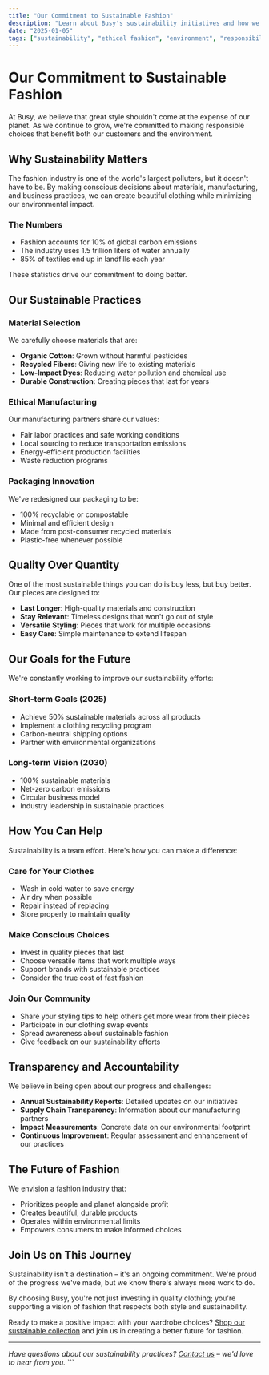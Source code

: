 ```yaml
---
title: "Our Commitment to Sustainable Fashion"
description: "Learn about Busy's sustainability initiatives and how we're working to create a more ethical fashion industry."
date: "2025-01-05"
tags: ["sustainability", "ethical fashion", "environment", "responsibility"]
---
```


# Our Commitment to Sustainable Fashion

At Busy, we believe that great style shouldn't come at the expense of our planet. As we continue to grow, we're committed to making responsible choices that benefit both our customers and the environment.

## Why Sustainability Matters

The fashion industry is one of the world's largest polluters, but it doesn't have to be. By making conscious decisions about materials, manufacturing, and business practices, we can create beautiful clothing while minimizing our environmental impact.

### The Numbers
- Fashion accounts for 10% of global carbon emissions
- The industry uses 1.5 trillion liters of water annually
- 85% of textiles end up in landfills each year

These statistics drive our commitment to doing better.

## Our Sustainable Practices

### Material Selection
We carefully choose materials that are:
- **Organic Cotton**: Grown without harmful pesticides
- **Recycled Fibers**: Giving new life to existing materials
- **Low-Impact Dyes**: Reducing water pollution and chemical use
- **Durable Construction**: Creating pieces that last for years

### Ethical Manufacturing
Our manufacturing partners share our values:
- Fair labor practices and safe working conditions
- Local sourcing to reduce transportation emissions
- Energy-efficient production facilities
- Waste reduction programs

### Packaging Innovation
We've redesigned our packaging to be:
- 100% recyclable or compostable
- Minimal and efficient design
- Made from post-consumer recycled materials
- Plastic-free whenever possible

## Quality Over Quantity

One of the most sustainable things you can do is buy less, but buy better. Our pieces are designed to:

- **Last Longer**: High-quality materials and construction
- **Stay Relevant**: Timeless designs that won't go out of style
- **Versatile Styling**: Pieces that work for multiple occasions
- **Easy Care**: Simple maintenance to extend lifespan

## Our Goals for the Future

We're constantly working to improve our sustainability efforts:

### Short-term Goals (2025)
- Achieve 50% sustainable materials across all products
- Implement a clothing recycling program
- Carbon-neutral shipping options
- Partner with environmental organizations

### Long-term Vision (2030)
- 100% sustainable materials
- Net-zero carbon emissions
- Circular business model
- Industry leadership in sustainable practices

## How You Can Help

Sustainability is a team effort. Here's how you can make a difference:

### Care for Your Clothes
- Wash in cold water to save energy
- Air dry when possible
- Repair instead of replacing
- Store properly to maintain quality

### Make Conscious Choices
- Invest in quality pieces that last
- Choose versatile items that work multiple ways
- Support brands with sustainable practices
- Consider the true cost of fast fashion

### Join Our Community
- Share your styling tips to help others get more wear from their pieces
- Participate in our clothing swap events
- Spread awareness about sustainable fashion
- Give feedback on our sustainability efforts

## Transparency and Accountability

We believe in being open about our progress and challenges:

- **Annual Sustainability Reports**: Detailed updates on our initiatives
- **Supply Chain Transparency**: Information about our manufacturing partners
- **Impact Measurements**: Concrete data on our environmental footprint
- **Continuous Improvement**: Regular assessment and enhancement of our practices

## The Future of Fashion

We envision a fashion industry that:
- Prioritizes people and planet alongside profit
- Creates beautiful, durable products
- Operates within environmental limits
- Empowers consumers to make informed choices

## Join Us on This Journey

Sustainability isn't a destination – it's an ongoing commitment. We're proud of the progress we've made, but we know there's always more work to do.

By choosing Busy, you're not just investing in quality clothing; you're supporting a vision of fashion that respects both style and sustainability.

Ready to make a positive impact with your wardrobe choices? [Shop our sustainable collection](/products) and join us in creating a better future for fashion.

---

*Have questions about our sustainability practices? [Contact us](/contact) – we'd love to hear from you.*
\`\`\`
